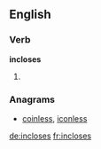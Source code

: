 ==English==

===Verb===
'''incloses'''

# {{en-third-person singular of|inclose}}

===Anagrams===
* [[coinless#English|coinless]], [[iconless#English|iconless]]

[[de:incloses]]
[[fr:incloses]]